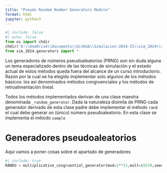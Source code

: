 ```yaml
---
title: "Pseudo Random Number Generators Module"
format: html
jupyter: python3
---
```


```python
#| include: false
#| echo: false
from os import chdir
chdir('D:\\OneDrive\\Documents\\GitHub\\Simulacion-2024-II\\sim_2024\\src')
from sim_2024.generators import *
```

Los generadores de números pseudoaleatorios (PRNG) son sin duda alguna un tema especializado dentro de las técnicas de simulación y el estado actual de estos métodos queda fuera del alcance de un curso introductorio. Razón por la cual se ha elegido implementar solo algunos de los métodos básicos: los así denominados métodos congruenciales y los métodos de retroalimentación lineal.

Todos los métodos implementados derivan de una clase maestra denominada ``_random_generator``. Dada la naturaleza disimila de PRNG cada generador derivado de esta clase padre debe implementar el método ``rand`` el cual debe generar un (único) número pseudoaleatorio. En esta clase se implementa el método ``sample`` 

# Generadores pseudoaleatorios

Aqui vamos a poner cosas sobre el apartado de generadores

```python
#| include: true
RANDU = multiplicative_congruential_generator(mod=2**31,mult=65539,seed=14501)
```
